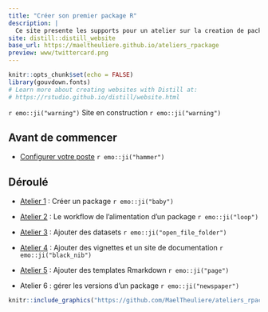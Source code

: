 ```yaml
---
title: "Créer son premier package R"
description: |
  Ce site presente les supports pour un atelier sur la creation de packages
site: distill::distill_website
base_url: https://maeltheuliere.github.io/ateliers_rpackage
preview: www/twittercard.png
---
```


```r
knitr::opts_chunk$set(echo = FALSE)
library(gouvdown.fonts)
# Learn more about creating websites with Distill at:
# https://rstudio.github.io/distill/website.html

```

`r emo::ji("warning")` Site en construction `r emo::ji("warning")`

## Avant de commencer

- [Configurer votre poste](configuration.html) `r emo::ji("hammer")`       

## Déroulé

- [Atelier 1](atelier1.html) : Créer un package `r emo::ji("baby")`

- [Atelier 2](atelier2.html) : Le workflow de l'alimentation d'un package `r emo::ji("loop")`

- [Atelier 3](atelier3.html) : Ajouter des datasets `r emo::ji("open_file_folder")`

- [Atelier 4](atelier4.html) : Ajouter des vignettes et un site de documentation `r emo::ji("black_nib")`

- [Atelier 5](atelier5.html) : Ajouter des templates Rmarkdown `r emo::ji("page")`

- Atelier 6 : gérer les versions d'un package `r emo::ji("newspaper")`

```r
knitr::include_graphics("https://github.com/MaelTheuliere/ateliers_rpackage/raw/main/slides/www/packagescompagnons.png")
```

